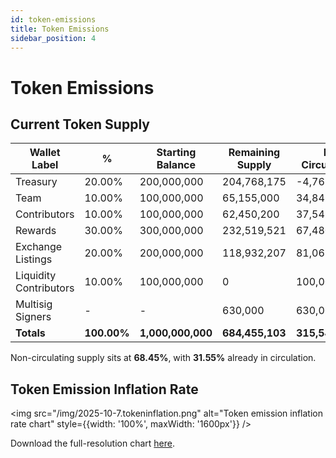 ```yaml
---
id: token-emissions
title: Token Emissions
sidebar_position: 4
---
```


# Token Emissions

## Current Token Supply

| Wallet Label | % | Starting Balance | Remaining Supply | In Circulation |
|--------------|---|------------------|------------------|----------------|
| Treasury | 20.00% | 200,000,000 | 204,768,175 | -4,768,175 |
| Team | 10.00% | 100,000,000 | 65,155,000 | 34,845,000 |
| Contributors | 10.00% | 100,000,000 | 62,450,200 | 37,549,800 |
| Rewards | 30.00% | 300,000,000 | 232,519,521 | 67,480,479 |
| Exchange Listings | 20.00% | 200,000,000 | 118,932,207 | 81,067,793 |
| Liquidity Contributors | 10.00% | 100,000,000 | 0 | 100,000,000 |
| Multisig Signers | - | - | 630,000 | 630,000 |
| **Totals** | **100.00%** | **1,000,000,000** | **684,455,103** | **315,544,897** |

Non-circulating supply sits at **68.45%**, with **31.55%** already in circulation.

## Token Emission Inflation Rate

<img src="/img/2025-10-7.tokeninflation.png" alt="Token emission inflation rate chart" style={{width: '100%', maxWidth: '1600px'}} />

Download the full-resolution chart [here](/img/2025-9-7.tokeninflation.png).

